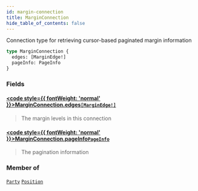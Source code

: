 ```yaml
---
id: margin-connection
title: MarginConnection
hide_table_of_contents: false
---
```








Connection type for retrieving cursor-based paginated margin information

```graphql
type MarginConnection {
  edges: [MarginEdge!]
  pageInfo: PageInfo
}
```


### Fields

#### [<code style={{ fontWeight: 'normal' }}>MarginConnection.<b>edges</b></code>](#)<Bullet />[`[MarginEdge!]`](/testnet/api/graphql/objects/margin-edge) <Badge class="secondary" text="list"/> <Badge class="secondary" text="object"/>
> The margin levels in this connection
> 

#### [<code style={{ fontWeight: 'normal' }}>MarginConnection.<b>pageInfo</b></code>](#)<Bullet />[`PageInfo`](/testnet/api/graphql/objects/page-info) <Badge class="secondary" text="object"/>
> The pagination information
> 



### Member of

[`Party`](/testnet/api/graphql/objects/party)  <Badge class="secondary" text="object"/><Bullet />[`Position`](/testnet/api/graphql/objects/position)  <Badge class="secondary" text="object"/>



